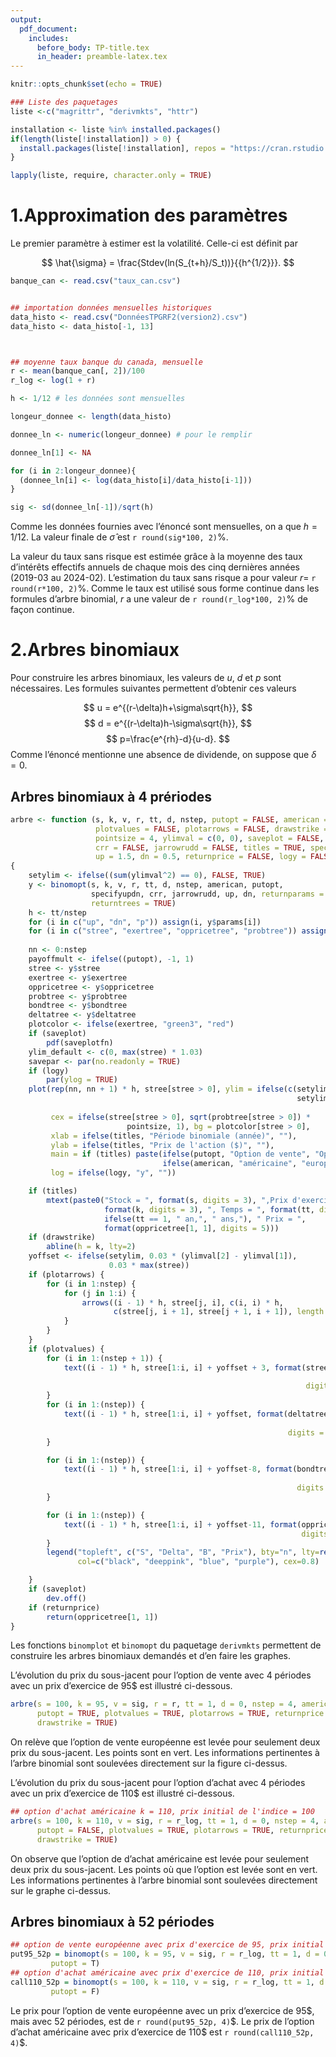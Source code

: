 ```yaml
---
output:
  pdf_document:
    includes:
      before_body: TP-title.tex
      in_header: preamble-latex.tex
---  
```

\centering  

\clearpage  
  
\tableofcontents   

\justify  
\clearpage  

```r
knitr::opts_chunk$set(echo = TRUE)
```

```r
### Liste des paquetages
liste <-c("magrittr", "derivmkts", "httr")

installation <- liste %in% installed.packages()
if(length(liste[!installation]) > 0) {
  install.packages(liste[!installation], repos = "https://cran.rstudio.com/")
}

lapply(liste, require, character.only = TRUE)

```

# 1.Approximation des paramètres

Le premier paramètre à estimer est la volatilité. Celle-ci est définit par

$$
\hat{\sigma} = \frac{Stdev(ln(S_{t+h}/S_t))}{{h^{1/2}}}.
$$
```r
banque_can <- read.csv("taux_can.csv")


## importation données mensuelles historiques
data_histo <- read.csv("DonnéesTPGRF2(version2).csv")
data_histo <- data_histo[-1, 13]



## moyenne taux banque du canada, mensuelle
r <- mean(banque_can[, 2])/100
r_log <- log(1 + r)

h <- 1/12 # les données sont mensuelles

longeur_donnee <- length(data_histo)

donnee_ln <- numeric(longeur_donnee) # pour le remplir

donnee_ln[1] <- NA

for (i in 2:longeur_donnee){
  (donnee_ln[i] <- log(data_histo[i]/data_histo[i-1]))
}

sig <- sd(donnee_ln[-1])/sqrt(h)
```

Comme les données fournies avec l'énoncé sont mensuelles, on a que $h = 1/12$. La valeur finale de $\hat{\sigma}$ est `r round(sig*100, 2)`%.

La valeur du taux sans risque est estimée grâce à la moyenne des taux d'intérêts effectifs annuels de chaque mois des cinq dernières années (2019-03 au 2024-02). L'estimation du taux sans risque a pour valeur $r =$ `r round(r*100, 2)`%. Comme le taux est utilisé sous forme continue dans les formules d'arbre binomial, $r$ a une valeur de `r round(r_log*100, 2)`% de façon continue.
\newpage

# 2.Arbres binomiaux

Pour construire les arbres binomiaux, les valeurs de $u$, $d$ et $p$ sont nécessaires. Les formules suivantes permettent d'obtenir ces valeurs

$$
u = e^{(r-\delta)h+\sigma\sqrt{h}},
$$
$$
d = e^{(r-\delta)h-\sigma\sqrt{h}},
$$
$$
p=\frac{e^{rh}-d}{u-d}.
$$
Comme l'énoncé mentionne une absence de dividende, on suppose que $\delta = 0$.

## Arbres binomiaux à 4 prériodes


```r
arbre <- function (s, k, v, r, tt, d, nstep, putopt = FALSE, american = TRUE,
                   plotvalues = FALSE, plotarrows = FALSE, drawstrike = TRUE,
                   pointsize = 4, ylimval = c(0, 0), saveplot = FALSE, saveplotfn = "binomialplot.pdf",
                   crr = FALSE, jarrowrudd = FALSE, titles = TRUE, specifyupdn = FALSE,
                   up = 1.5, dn = 0.5, returnprice = FALSE, logy = FALSE)
{
    setylim <- ifelse((sum(ylimval^2) == 0), FALSE, TRUE)
    y <- binomopt(s, k, v, r, tt, d, nstep, american, putopt,
                  specifyupdn, crr, jarrowrudd, up, dn, returnparams = TRUE,
                  returntrees = TRUE)
    h <- tt/nstep
    for (i in c("up", "dn", "p")) assign(i, y$params[i])
    for (i in c("stree", "exertree", "oppricetree", "probtree")) assign(i,
                                                                        y[["i"]])
    nn <- 0:nstep
    payoffmult <- ifelse((putopt), -1, 1)
    stree <- y$stree
    exertree <- y$exertree
    oppricetree <- y$oppricetree
    probtree <- y$probtree
    bondtree <- y$bondtree
    deltatree <- y$deltatree
    plotcolor <- ifelse(exertree, "green3", "red")
    if (saveplot)
        pdf(saveplotfn)
    ylim_default <- c(0, max(stree) * 1.03)
    savepar <- par(no.readonly = TRUE)
    if (logy)
        par(ylog = TRUE)
    plot(rep(nn, nn + 1) * h, stree[stree > 0], ylim = ifelse(c(setylim,
                                                                setylim), ylimval, c(min(stree[stree > 1] - 0.95), max(stree) *
                                                                                         1.03)), col = plotcolor[stree > 0], pch = 21,
         cex = ifelse(stree[stree > 0], sqrt(probtree[stree > 0]) *
                          pointsize, 1), bg = plotcolor[stree > 0],
         xlab = ifelse(titles, "Période binomiale (année)", ""),
         ylab = ifelse(titles, "Prix de l'action ($)", ""),
         main = if (titles) paste(ifelse(putopt, "Option de vente", "Option d'achat"),
                                  ifelse(american, "américaine", "européenne")),
         log = ifelse(logy, "y", ""))

    if (titles)
        mtext(paste0("Stock = ", format(s, digits = 3), ",Prix d'exercice = ",
                     format(k, digits = 3), ", Temps = ", format(tt, digits = 4),
                     ifelse(tt == 1, " an,", " ans,"), " Prix = ",
                     format(oppricetree[1, 1], digits = 5)))
    if (drawstrike)
        abline(h = k, lty=2)
    yoffset <- ifelse(setylim, 0.03 * (ylimval[2] - ylimval[1]),
                      0.03 * max(stree))
    if (plotarrows) {
        for (i in 1:nstep) {
            for (j in 1:i) {
                arrows((i - 1) * h, stree[j, i], c(i, i) * h,
                       c(stree[j, i + 1], stree[j + 1, i + 1]), length = 0.06)
            }
        }
    }
    if (plotvalues) {
        for (i in 1:(nstep + 1)) {
            text((i - 1) * h, stree[1:i, i] + yoffset + 3, format(stree[1:i,
                                                                        i],
                                                                  digits = 3), cex = 0.8)
        }
        for (i in 1:(nstep)) {
            text((i - 1) * h, stree[1:i, i] + yoffset, format(deltatree[1:i,
                                                                        i],
                                                              digits = 3), cex = 0.8, col="deeppink")
        }

        for (i in 1:(nstep)) {
            text((i - 1) * h, stree[1:i, i] + yoffset-8, format(bondtree[1:i,
                                                                         i],
                                                                digits = 3), cex = 0.8, col="blue")
        }

        for (i in 1:(nstep)) {
            text((i - 1) * h, stree[1:i, i] + yoffset-11, format(oppricetree[1:i, i],
                                                                 digits = 3), cex = 0.8, col="purple")
        }
        legend("topleft", c("S", "Delta", "B", "Prix"), bty="n", lty=rep(1, 6),
               col=c("black", "deeppink", "blue", "purple"), cex=0.8)

    }
    if (saveplot)
        dev.off()
    if (returnprice)
        return(oppricetree[1, 1])
}

```

Les fonctions `binomplot` et  `binomopt` du paquetage `derivmkts` permettent de construire les arbres binomiaux demandés et d'en faire les graphes. 

L'évolution du prix du sous-jacent pour l'option de vente avec 4 périodes avec un prix d'exercice de 95$ est illustré ci-dessous.

```r
arbre(s = 100, k = 95, v = sig, r = r, tt = 1, d = 0, nstep = 4, american = FALSE,
      putopt = TRUE, plotvalues = TRUE, plotarrows = TRUE, returnprice = TRUE,
      drawstrike = TRUE)

```
On relève que l'option de vente européenne est levée pour seulement deux prix du sous-jacent. Les points sont en vert. Les informations pertinentes à l'arbre binomial sont soulevées directement sur la figure ci-dessus.

\newpage
L'évolution du prix du sous-jacent pour l'option d'achat avec 4 périodes avec un prix d'exercice de 110$ est illustré ci-dessous.

```r
## option d'achat américaine k = 110, prix initial de l'indice = 100
arbre(s = 100, k = 110, v = sig, r = r_log, tt = 1, d = 0, nstep = 4, american = TRUE,
      putopt = FALSE, plotvalues = TRUE, plotarrows = TRUE, returnprice = TRUE,
      drawstrike = TRUE)

```

On observe que l'option de d'achat américaine est levée pour seulement deux prix du sous-jacent. Les points où que l'option est levée sont en vert. Les informations pertinentes à l'arbre binomial sont soulevées directement sur le graphe ci-dessus.

## Arbres binomiaux à 52 périodes

```r
## option de vente européenne avec prix d'exercice de 95, prix initial de l'indice = 100
put95_52p = binomopt(s = 100, k = 95, v = sig, r = r_log, tt = 1, d = 0, nstep = 52, american = F,
         putopt = T)
## option d'achat américaine avec prix d'exercice de 110, prix initial de l'indice = 100
call110_52p = binomopt(s = 100, k = 110, v = sig, r = r_log, tt = 1, d = 0, nstep = 52, american = T,
         putopt = F)

```

Le prix pour l'option de vente européenne avec un prix d'exercice de 95\$, mais avec 52 périodes, est de `r round(put95_52p, 4)`\$. Le prix de l'option d'achat américaine avec prix d'exercice de 110\$ est `r round(call110_52p, 4)`\$.